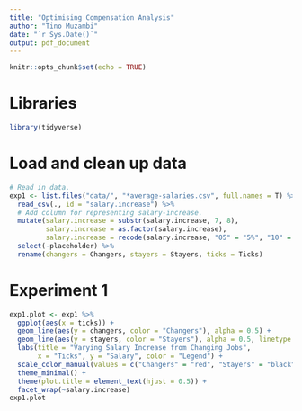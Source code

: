 ```yaml
---
title: "Optimising Compensation Analysis"
author: "Tino Muzambi"
date: "`r Sys.Date()`"
output: pdf_document
---
```


```r
knitr::opts_chunk$set(echo = TRUE)
```

# Libraries
```r
library(tidyverse)
```

# Load and clean up data
```r
# Read in data.
exp1 <- list.files("data/", "*average-salaries.csv", full.names = T) %>% 
  read_csv(., id = "salary.increase") %>% 
  # Add column for representing salary-increase.
  mutate(salary.increase = substr(salary.increase, 7, 8),
         salary.increase = as.factor(salary.increase),
         salary.increase = recode(salary.increase, "05" = "5%", "10" = "10%", "15" = "15%", "20" = "20%", "25" = "25%", "30" = "30%")) %>% 
  select(-placeholder) %>% 
  rename(changers = Changers, stayers = Stayers, ticks = Ticks)
```

# Experiment 1
```r
exp1.plot <- exp1 %>% 
  ggplot(aes(x = ticks)) +
  geom_line(aes(y = changers, color = "Changers"), alpha = 0.5) +
  geom_line(aes(y = stayers, color = "Stayers"), alpha = 0.5, linetype = "dashed") +
  labs(title = "Varying Salary Increase from Changing Jobs",
       x = "Ticks", y = "Salary", color = "Legend") +
  scale_color_manual(values = c("Changers" = "red", "Stayers" = "black")) +
  theme_minimal() +
  theme(plot.title = element_text(hjust = 0.5)) + 
  facet_wrap(~salary.increase)
exp1.plot
```

